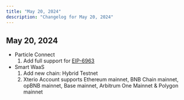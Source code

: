 ```yaml
---
title: "May 20, 2024"
description: "Changelog for May 20, 2024"
---
```


## May 20, 2024

- Particle Connect
  1. Add full support for [EIP-6963](https://eips.ethereum.org/EIPS/eip-6963)
- Smart WaaS
  1. Add new chain: Hybrid Testnet
  2. Xterio Account supports Ethereum mainnet, BNB Chain mainnet, opBNB mainnet, Base mainnet, Arbitrum One Mainnet & Polygon mainnet
